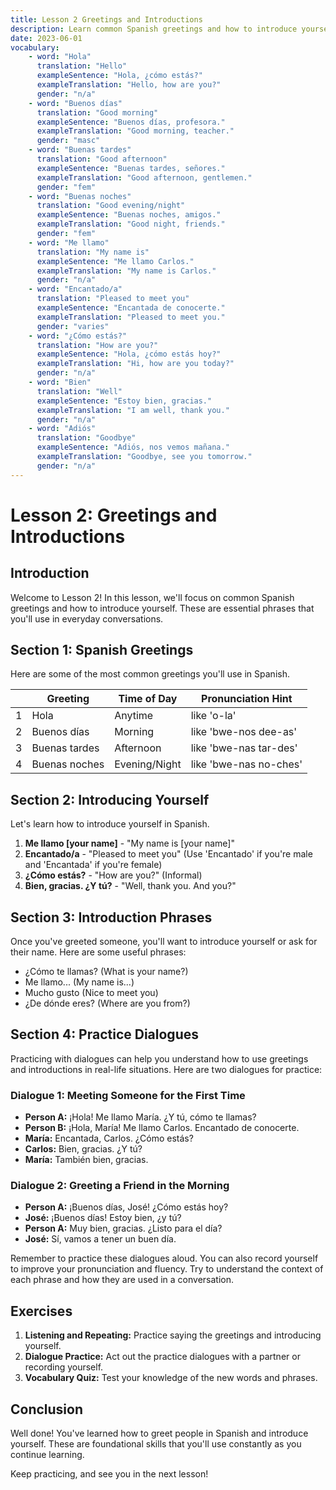 ```yaml
---
title: Lesson 2 Greetings and Introductions
description: Learn common Spanish greetings and how to introduce yourself
date: 2023-06-01
vocabulary:
    - word: "Hola"
      translation: "Hello"
      exampleSentence: "Hola, ¿cómo estás?"
      exampleTranslation: "Hello, how are you?"
      gender: "n/a"
    - word: "Buenos días"
      translation: "Good morning"
      exampleSentence: "Buenos días, profesora."
      exampleTranslation: "Good morning, teacher."
      gender: "masc"
    - word: "Buenas tardes"
      translation: "Good afternoon"
      exampleSentence: "Buenas tardes, señores."
      exampleTranslation: "Good afternoon, gentlemen."
      gender: "fem"
    - word: "Buenas noches"
      translation: "Good evening/night"
      exampleSentence: "Buenas noches, amigos."
      exampleTranslation: "Good night, friends."
      gender: "fem"
    - word: "Me llamo"
      translation: "My name is"
      exampleSentence: "Me llamo Carlos."
      exampleTranslation: "My name is Carlos."
      gender: "n/a"
    - word: "Encantado/a"
      translation: "Pleased to meet you"
      exampleSentence: "Encantada de conocerte."
      exampleTranslation: "Pleased to meet you."
      gender: "varies"
    - word: "¿Cómo estás?"
      translation: "How are you?"
      exampleSentence: "Hola, ¿cómo estás hoy?"
      exampleTranslation: "Hi, how are you today?"
      gender: "n/a"
    - word: "Bien"
      translation: "Well"
      exampleSentence: "Estoy bien, gracias."
      exampleTranslation: "I am well, thank you."
      gender: "n/a"
    - word: "Adiós"
      translation: "Goodbye"
      exampleSentence: "Adiós, nos vemos mañana."
      exampleTranslation: "Goodbye, see you tomorrow."
      gender: "n/a"
---
```


# Lesson 2: Greetings and Introductions

## Introduction

Welcome to Lesson 2! In this lesson, we'll focus on common Spanish greetings and how to introduce yourself. These are essential phrases that you'll use in everyday conversations.

## Section 1: Spanish Greetings

Here are some of the most common greetings you'll use in Spanish.

<TextToSpeechPlayer mp3File={/src/assets/courses/spanish/_shared/lessons/lesson2/audio/greetings.mp3} />

|     | Greeting      | Time of Day   | Pronunciation Hint     |
| --- | ------------- | ------------- | ---------------------- |
| 1   | Hola          | Anytime       | like 'o-la'            |
| 2   | Buenos días   | Morning       | like 'bwe-nos dee-as'  |
| 3   | Buenas tardes | Afternoon     | like 'bwe-nas tar-des' |
| 4   | Buenas noches | Evening/Night | like 'bwe-nas no-ches' |

## Section 2: Introducing Yourself

Let's learn how to introduce yourself in Spanish.

1. **Me llamo [your name]** - "My name is [your name]"
2. **Encantado/a** - "Pleased to meet you" (Use 'Encantado' if you're male and 'Encantada' if you're female)
3. **¿Cómo estás?** - "How are you?" (Informal)
4. **Bien, gracias. ¿Y tú?** - "Well, thank you. And you?"

## Section 3: Introduction Phrases

Once you've greeted someone, you'll want to introduce yourself or ask for their name. Here are some useful phrases:

-   ¿Cómo te llamas? (What is your name?)
-   Me llamo... (My name is...)
-   Mucho gusto (Nice to meet you)
-   ¿De dónde eres? (Where are you from?)

<TextToSpeechPlayer mp3File={/src/assets/courses/spanish/_shared/lessons/lesson2/audio/introductions.mp3} />

## Section 4: Practice Dialogues

Practicing with dialogues can help you understand how to use greetings and introductions in real-life situations. Here are two dialogues for practice:

### Dialogue 1: Meeting Someone for the First Time

-   **Person A:** ¡Hola! Me llamo María. ¿Y tú, cómo te llamas?
-   **Person B:** ¡Hola, María! Me llamo Carlos. Encantado de conocerte.
-   **María:** Encantada, Carlos. ¿Cómo estás?
-   **Carlos:** Bien, gracias. ¿Y tú?
-   **María:** También bien, gracias.

### Dialogue 2: Greeting a Friend in the Morning

-   **Person A:** ¡Buenos días, José! ¿Cómo estás hoy?
-   **José:** ¡Buenos días! Estoy bien, ¿y tú?
-   **Person A:** Muy bien, gracias. ¿Listo para el día?
-   **José:** Sí, vamos a tener un buen día.

Remember to practice these dialogues aloud. You can also record yourself to improve your pronunciation and fluency. Try to understand the context of each phrase and how they are used in a conversation.

## Exercises

1. **Listening and Repeating:** Practice saying the greetings and introducing yourself.
2. **Dialogue Practice:** Act out the practice dialogues with a partner or recording yourself.
3. **Vocabulary Quiz:** Test your knowledge of the new words and phrases.

## Conclusion

Well done! You've learned how to greet people in Spanish and introduce yourself. These are foundational skills that you'll use constantly as you continue learning.

Keep practicing, and see you in the next lesson!

